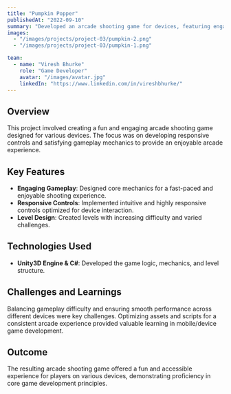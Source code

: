 ```yaml
---
title: "Pumpkin Popper"
publishedAt: "2022-09-10"
summary: "Developed an arcade shooting game for devices, featuring engaging gameplay and responsive controls."
images:
  - "/images/projects/project-03/pumpkin-2.png"
  - "/images/projects/project-03/pumpkin-1.png"

team:
  - name: "Viresh Bhurke"
    role: "Game Developer"
    avatar: "/images/avatar.jpg"
    linkedIn: "https://www.linkedin.com/in/vireshbhurke/"
---
```


## Overview

This project involved creating a fun and engaging arcade shooting game designed for various devices. The focus was on developing responsive controls and satisfying gameplay mechanics to provide an enjoyable arcade experience.

## Key Features

- **Engaging Gameplay**: Designed core mechanics for a fast-paced and enjoyable shooting experience.
- **Responsive Controls**: Implemented intuitive and highly responsive controls optimized for device interaction.
- **Level Design**: Created levels with increasing difficulty and varied challenges.

## Technologies Used

- **Unity3D Engine & C#**: Developed the game logic, mechanics, and level structure.

## Challenges and Learnings

Balancing gameplay difficulty and ensuring smooth performance across different devices were key challenges. Optimizing assets and scripts for a consistent arcade experience provided valuable learning in mobile/device game development.

## Outcome

The resulting arcade shooting game offered a fun and accessible experience for players on various devices, demonstrating proficiency in core game development principles. 
